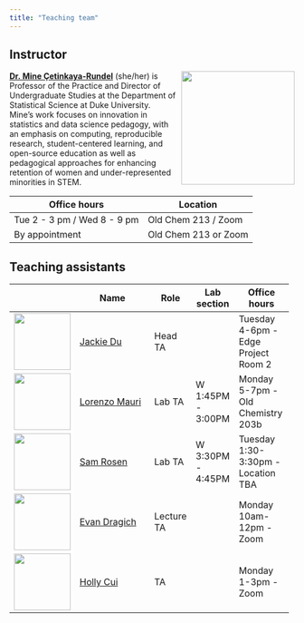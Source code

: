 ```yaml
---
title: "Teaching team"
---
```


## Instructor

![](images/team/mine.png){style="float:right;padding: 0 0 0 10px;" fig-alt="Headshot of Dr. Mine Çetinkaya-Rundel" width="200"}

[**Dr. Mine Çetinkaya-Rundel**](http://mine-cr.com/) (she/her) is Professor of the Practice and Director of Undergraduate Studies at the Department of Statistical Science at Duke University. Mine's work focuses on innovation in statistics and data science pedagogy, with an emphasis on computing, reproducible research, student-centered learning, and open-source education as well as pedagogical approaches for enhancing retention of women and under-represented minorities in STEM.

| Office hours                | Location             |
|-----------------------------|----------------------|
| Tue 2 - 3 pm / Wed 8 - 9 pm | Old Chem 213 / Zoom  |
| By appointment              | Old Chem 213 or Zoom |

## Teaching assistants

+-------------------------------------------+-----------------------------------------------------------------+-------------+-------------------+-------------------------------------+
|                                           | Name                                                            | Role        | Lab section       | Office hours                        |
+===========================================+=================================================================+=============+===================+=====================================+
| ![](images/team/jackie.png){width="100"}  | [Jackie Du](www.linkedin.com/in/jacquelyn-du)                   | Head TA     |                   | Tuesday 4-6pm - Edge Project Room 2 |
+-------------------------------------------+-----------------------------------------------------------------+-------------+-------------------+-------------------------------------+
| ![](images/team/lorenzo.png){width="100"} | [Lorenzo Mauri](https://scholars.duke.edu/person/lorenzo.mauri) | Lab TA      | W 1:45PM - 3:00PM | Monday 5-7pm - Old Chemistry 203b   |
+-------------------------------------------+-----------------------------------------------------------------+-------------+-------------------+-------------------------------------+
| ![](images/team/sam.png){width="100"}     | [Sam Rosen](https://samgrosen.github.io/)                       | Lab TA      | W 3:30PM - 4:45PM | Tuesday 1:30-3:30pm - Location TBA  |
+-------------------------------------------+-----------------------------------------------------------------+-------------+-------------------+-------------------------------------+
| ![](images/team/evan.png){width="100"}    | [Evan Dragich](https://www.linkedin.com/in/evandragich/)        | Lecture TA  |                   | Monday 10am-12pm - Zoom             |
+-------------------------------------------+-----------------------------------------------------------------+-------------+-------------------+-------------------------------------+
| ![](images/team/holly.png){width="100"}   | [Holly Cui](https://www.linkedin.com/in/holly-cui-4b4520236/)   | TA          |                   | Monday 1-3pm - Zoom                 |
+-------------------------------------------+-----------------------------------------------------------------+-------------+-------------------+-------------------------------------+
